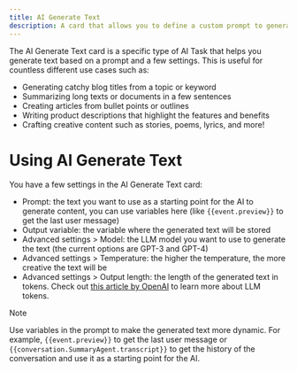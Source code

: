 ```yaml
---
title: AI Generate Text
description: A card that allows you to define a custom prompt to generate text.
---
```


The AI Generate Text card is a specific type of AI Task that helps you generate text based on a prompt and a few settings. This is useful for countless different use cases such as:

* Generating catchy blog titles from a topic or keyword
* Summarizing long texts or documents in a few sentences
* Creating articles from bullet points or outlines
* Writing product descriptions that highlight the features and benefits
* Crafting creative content such as stories, poems, lyrics, and more!

# Using AI Generate Text

You have a few settings in the AI Generate Text card:

* Prompt: the text you want to use as a starting point for the AI to generate content, you can use variables here (like `{{event.preview}}` to get the last user message)
* Output variable: the variable where the generated text will be stored
* Advanced settings > Model: the LLM model you want to use to generate the text (the current options are GPT-3 and GPT-4)
* Advanced settings > Temperature: the higher the temperature, the more creative the text will be
* Advanced settings > Output length: the length of the generated text in tokens. Check out [this article by OpenAI](https://help.openai.com/en/articles/4936856-what-are-tokens-and-how-to-count-them) to learn more about LLM tokens.

<Note>
Note

Use variables in the prompt to make the generated text more dynamic. For example, `{{event.preview}}` to get the last user message or `{{conversation.SummaryAgent.transcript}}` to get the history of the conversation and use it as a starting point for the AI.
</Note>
